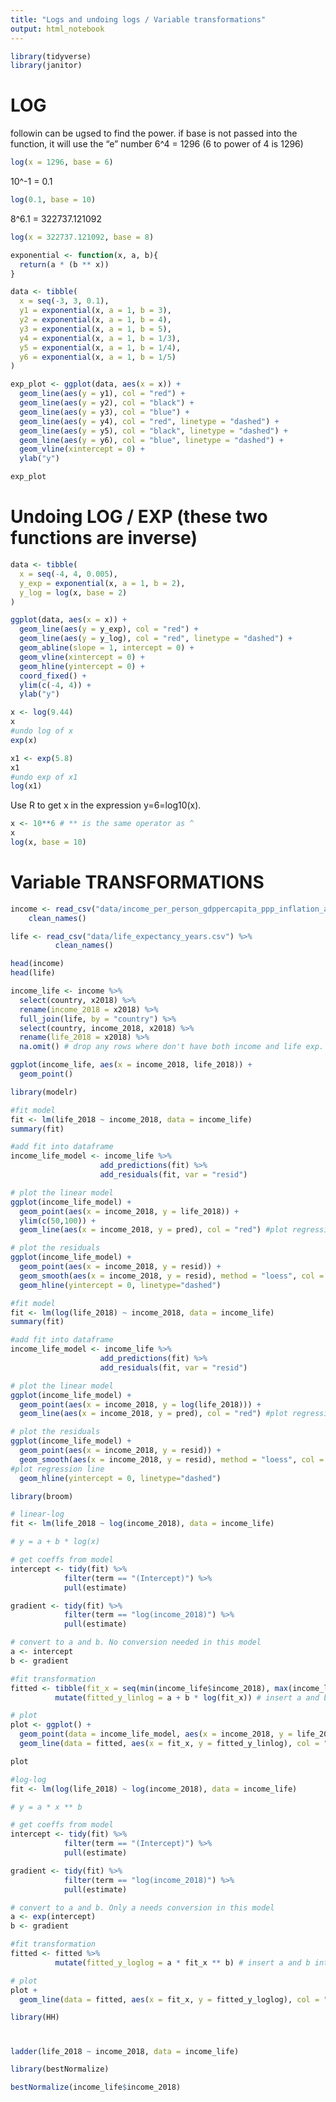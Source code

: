 ```yaml
---
title: "Logs and undoing logs / Variable transformations"
output: html_notebook
---
```

```r
library(tidyverse)
library(janitor)
```


# LOG 

followin can be ugsed to find the power.
if base is not passed into the function, it will use the "e" number 
6^4 = 1296 (6 to power of 4 is 1296)
```r
log(x = 1296, base = 6)
```
10^-1 = 0.1
```r
log(0.1, base = 10)
```
8^6.1 = 322737.121092

```r
log(x = 322737.121092, base = 8)
```

```r
exponential <- function(x, a, b){
  return(a * (b ** x))
}

data <- tibble(
  x = seq(-3, 3, 0.1),
  y1 = exponential(x, a = 1, b = 3),
  y2 = exponential(x, a = 1, b = 4),
  y3 = exponential(x, a = 1, b = 5),
  y4 = exponential(x, a = 1, b = 1/3),
  y5 = exponential(x, a = 1, b = 1/4),
  y6 = exponential(x, a = 1, b = 1/5)
)

exp_plot <- ggplot(data, aes(x = x)) +
  geom_line(aes(y = y1), col = "red") +
  geom_line(aes(y = y2), col = "black") +
  geom_line(aes(y = y3), col = "blue") +
  geom_line(aes(y = y4), col = "red", linetype = "dashed") +
  geom_line(aes(y = y5), col = "black", linetype = "dashed") +
  geom_line(aes(y = y6), col = "blue", linetype = "dashed") +
  geom_vline(xintercept = 0) +
  ylab("y") 

exp_plot
```

# Undoing LOG / EXP (these two functions are inverse)

```r
data <- tibble(
  x = seq(-4, 4, 0.005),
  y_exp = exponential(x, a = 1, b = 2),
  y_log = log(x, base = 2)
)

```
```r
ggplot(data, aes(x = x)) +
  geom_line(aes(y = y_exp), col = "red") +
  geom_line(aes(y = y_log), col = "red", linetype = "dashed") +
  geom_abline(slope = 1, intercept = 0) +
  geom_vline(xintercept = 0) +
  geom_hline(yintercept = 0) +
  coord_fixed() +
  ylim(c(-4, 4)) +
  ylab("y")
```

```r
x <- log(9.44)
x
#undo log of x
exp(x)
```
```r
x1 <- exp(5.8)
x1
#undo exp of x1
log(x1)
```

Use R to get x in the expression y=6=log10(x).

```r
x <- 10**6 # ** is the same operator as ^
x
log(x, base = 10)
```

# Variable TRANSFORMATIONS

```r
income <- read_csv("data/income_per_person_gdppercapita_ppp_inflation_adjusted.csv") %>%
    clean_names()

life <- read_csv("data/life_expectancy_years.csv") %>%
          clean_names()

head(income)
head(life)
```
```r
income_life <- income %>%
  select(country, x2018) %>%
  rename(income_2018 = x2018) %>%
  full_join(life, by = "country") %>%
  select(country, income_2018, x2018) %>%
  rename(life_2018 = x2018) %>%
  na.omit() # drop any rows where don't have both income and life exp. info
```
```r
ggplot(income_life, aes(x = income_2018, life_2018)) +
  geom_point()
```
```r
library(modelr)

#fit model
fit <- lm(life_2018 ~ income_2018, data = income_life)
summary(fit)
```

```r
#add fit into dataframe
income_life_model <- income_life %>%
                    add_predictions(fit) %>%
                    add_residuals(fit, var = "resid")
```

```r
# plot the linear model
ggplot(income_life_model) +
  geom_point(aes(x = income_2018, y = life_2018)) +
  ylim(c(50,100)) +
  geom_line(aes(x = income_2018, y = pred), col = "red") #plot regression line
```

```r
# plot the residuals
ggplot(income_life_model) +
  geom_point(aes(x = income_2018, y = resid)) +
  geom_smooth(aes(x = income_2018, y = resid), method = "loess", col = "red", se = FALSE) + #plot regression line
  geom_hline(yintercept = 0, linetype="dashed")
```

```r
#fit model
fit <- lm(log(life_2018) ~ income_2018, data = income_life)
summary(fit)
```

```r
#add fit into dataframe
income_life_model <- income_life %>%
                    add_predictions(fit) %>%
                    add_residuals(fit, var = "resid")

# plot the linear model
ggplot(income_life_model) +
  geom_point(aes(x = income_2018, y = log(life_2018))) +
  geom_line(aes(x = income_2018, y = pred), col = "red") #plot regression line
```

```r
# plot the residuals
ggplot(income_life_model) +
  geom_point(aes(x = income_2018, y = resid)) +
  geom_smooth(aes(x = income_2018, y = resid), method = "loess", col = "red", se = FALSE) + 
#plot regression line
  geom_hline(yintercept = 0, linetype="dashed")
```

```r
library(broom)
```
```r
# linear-log
fit <- lm(life_2018 ~ log(income_2018), data = income_life)

# y = a + b * log(x)

# get coeffs from model
intercept <- tidy(fit) %>%
            filter(term == "(Intercept)") %>%
            pull(estimate)

gradient <- tidy(fit) %>%
            filter(term == "log(income_2018)") %>%
            pull(estimate)

# convert to a and b. No conversion needed in this model
a <- intercept
b <- gradient

#fit transformation
fitted <- tibble(fit_x = seq(min(income_life$income_2018), max(income_life$income_2018), by = 0.1)) %>% # get range of x values for fit
          mutate(fitted_y_linlog = a + b * log(fit_x)) # insert a and b into untransformed equation

# plot
plot <- ggplot() +
  geom_point(data = income_life_model, aes(x = income_2018, y = life_2018)) +
  geom_line(data = fitted, aes(x = fit_x, y = fitted_y_linlog), col = "red") 

plot
```
```r
#log-log
fit <- lm(log(life_2018) ~ log(income_2018), data = income_life)

# y = a * x ** b

# get coeffs from model
intercept <- tidy(fit) %>%
            filter(term == "(Intercept)") %>%
            pull(estimate)

gradient <- tidy(fit) %>%
            filter(term == "log(income_2018)") %>%
            pull(estimate)

# convert to a and b. Only a needs conversion in this model
a <- exp(intercept)
b <- gradient

#fit transformation
fitted <- fitted %>%
          mutate(fitted_y_loglog = a * fit_x ** b) # insert a and b into untransformed equation

# plot
plot +
  geom_line(data = fitted, aes(x = fit_x, y = fitted_y_loglog), col = "blue") 
```

```r
library(HH)
```
# 
```r
ladder(life_2018 ~ income_2018, data = income_life)
```

```r
library(bestNormalize)
```

```r
bestNormalize(income_life$income_2018)
```














